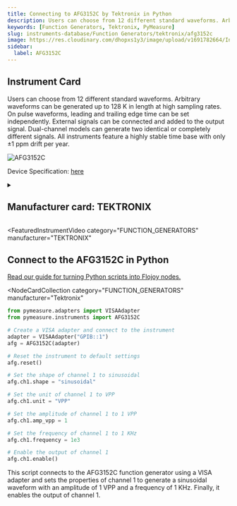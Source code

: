 ```yaml
---
title: Connecting to AFG3152C by Tektronix in Python
description: Users can choose from 12 different standard waveforms. Arbitrary waveforms can be generated up to 128 K in length at high sampling rates. On pulse waveforms, leading and trailing edge time can be set independently. External signals can be connected and added to the output signal. Dual-channel models can generate two identical or completely different signals. All instruments feature a highly stable time base with only ±1 ppm drift per year.
keywords: [Function Generators, Tektronix, PyMeasure]
slug: instruments-database/Function Generators/tektronix/afg3152c
image: https://res.cloudinary.com/dhopxs1y3/image/upload/v1691782664/Instruments/Function%20Generators/AFG3152C/AFG3152C.jpg
sidebar:
  label: AFG3152C
---
```



## Instrument Card

Users can choose from 12 different standard waveforms. Arbitrary waveforms can be generated up to 128 K in length at high sampling rates. On pulse waveforms, leading and trailing edge time can be set independently. External signals can be connected and added to the output signal. Dual-channel models can generate two identical or completely different signals. All instruments feature a highly stable time base with only ±1 ppm drift per year.

![AFG3152C](https://res.cloudinary.com/dhopxs1y3/image/upload/v1691782664/Instruments/Function%20Generators/AFG3152C/AFG3152C.jpg)

Device Specification: [here](https://download.tek.com/datasheet/AFG3000C-Arbitrary-Function-Generator-Datasheet-75W282817.pdf)

<details style={{ marginTop: "15px"}}>
<summary><h2 style={{display:'inline'}}>Manufacturer card: TEKTRONIX</h2></summary>

![TEKTRONIX](https://res.cloudinary.com/dhopxs1y3/image/upload/v1692806108/Instruments/Vendor%20Logos/Tektronix.png)

Tektronix, Inc., historically widely known as Tek, is an American company best known for manufacturing test and measurement devices such as [oscilloscopes](https://en.wikipedia.org/wiki/Oscilloscope), [logic analyzers](https://en.wikipedia.org/wiki/Logic_analyzer), and video and mobile test protocol equipment.

- Headquarters: USA
- Yearly Revenue (millions, USD): 5800
- Vendor Website: [here](https://www.tek.com/en)

</details>


<FeaturedInstrumentVideo
  category="FUNCTION_GENERATORS"
  manufacturer="TEKTRONIX"
></FeaturedInstrumentVideo>

## Connect to the AFG3152C in Python

[Read our guide for turning Python scripts into Flojoy nodes.](https://docs.flojoy.ai/contribution/blocks/custom-flojoy-block/)


<Tabs>
<TabItem value="Flojoy" label="Flojoy" className="flojoy-instrument-tabs">

<NodeCardCollection
  category="FUNCTION_GENERATORS"
  manufacturer="Tektronix"
></NodeCardCollection>

</TabItem>
<TabItem value="PyMeasure" label="PyMeasure">

```python
from pymeasure.adapters import VISAAdapter
from pymeasure.instruments import AFG3152C

# Create a VISA adapter and connect to the instrument
adapter = VISAAdapter("GPIB::1")
afg = AFG3152C(adapter)

# Reset the instrument to default settings
afg.reset()

# Set the shape of channel 1 to sinusoidal
afg.ch1.shape = "sinusoidal"

# Set the unit of channel 1 to VPP
afg.ch1.unit = "VPP"

# Set the amplitude of channel 1 to 1 VPP
afg.ch1.amp_vpp = 1

# Set the frequency of channel 1 to 1 KHz
afg.ch1.frequency = 1e3

# Enable the output of channel 1
afg.ch1.enable()
```

This script connects to the AFG3152C function generator using a VISA adapter and sets the properties of channel 1 to generate a sinusoidal waveform with an amplitude of 1 VPP and a frequency of 1 KHz. Finally, it enables the output of channel 1.

</TabItem>
</Tabs>
